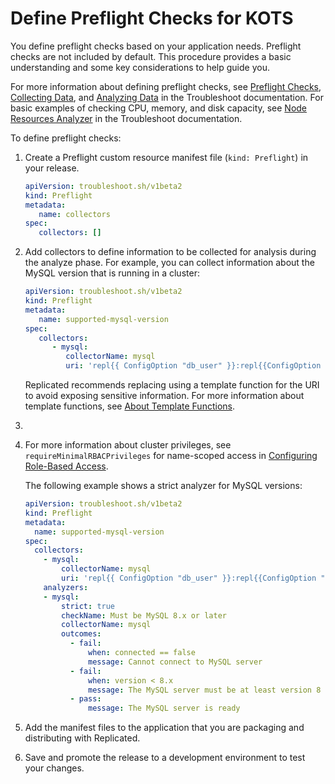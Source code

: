 

# Define Preflight Checks for KOTS

You define preflight checks based on your application needs. Preflight checks are not included by default. This procedure provides a basic understanding and some key considerations to help guide you.

For more information about defining preflight checks, see [Preflight Checks](https://troubleshoot.sh/docs/preflight/introduction/), [Collecting Data](https://troubleshoot.sh/docs/collect/), and [Analyzing Data](https://troubleshoot.sh/docs/analyze/) in the Troubleshoot documentation. For basic examples of checking CPU, memory, and disk capacity, see [Node Resources Analyzer](https://troubleshoot.sh/reference/analyzers/node-resources/) in the Troubleshoot documentation.

To define preflight checks:

1. Create a Preflight custom resource manifest file (`kind: Preflight`) in your release.

      ```yaml
      apiVersion: troubleshoot.sh/v1beta2
      kind: Preflight
      metadata:
         name: collectors
      spec:
         collectors: []
     ```
1. Add collectors to define information to be collected for analysis during the analyze phase. For example, you can collect information about the MySQL version that is running in a cluster:

   ```yaml
   apiVersion: troubleshoot.sh/v1beta2
   kind: Preflight
   metadata:
      name: supported-mysql-version
   spec:
      collectors:
         - mysql:
            collectorName: mysql
            uri: 'repl{{ ConfigOption "db_user" }}:repl{{ConfigOption "db_password" }}@tcp(repl{{ ConfigOption "db_host" }}:repl{{ConfigOption "db_port" }})/repl{{ ConfigOption "db_name" }}'
   ```
   Replicated recommends replacing using a template function for the URI to avoid exposing sensitive information. For more information about template functions, see [About Template Functions](/reference/template-functions-about).

1. <PreflightsAddAnalyzers/>

1. <PreflightsAddStrict/> 

      For more information about cluster privileges, see `requireMinimalRBACPrivileges` for name-scoped access in [Configuring Role-Based Access](packaging-rbac#namespace-scoped-access).

   The following example shows a strict analyzer for MySQL versions:

    ```yaml
    apiVersion: troubleshoot.sh/v1beta2
    kind: Preflight
    metadata:
      name: supported-mysql-version
    spec:
      collectors:
        - mysql:
            collectorName: mysql
            uri: 'repl{{ ConfigOption "db_user" }}:repl{{ConfigOption "db_password" }}@tcp(repl{{ ConfigOption "db_host" }}:repl{{ConfigOption "db_port" }})/repl{{ ConfigOption "db_name" }}'
        analyzers:
        - mysql:
            strict: true
            checkName: Must be MySQL 8.x or later
            collectorName: mysql
            outcomes:
              - fail:
                  when: connected == false
                  message: Cannot connect to MySQL server
              - fail:
                  when: version < 8.x
                  message: The MySQL server must be at least version 8
              - pass:
                  message: The MySQL server is ready
      ```

1. Add the manifest files to the application that you are packaging and distributing with Replicated.

1. Save and promote the release to a development environment to test your changes.


